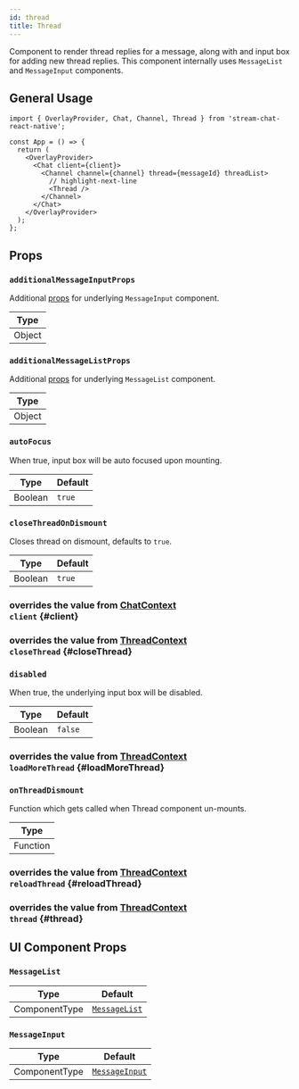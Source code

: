 ```yaml
---
id: thread
title: Thread
---
```





Component to render thread replies for a message, along with and input box for adding new thread replies. This component internally uses `MessageList` and `MessageInput` components.

## General Usage

```tsx
import { OverlayProvider, Chat, Channel, Thread } from 'stream-chat-react-native';

const App = () => {
  return (
    <OverlayProvider>
      <Chat client={client}>
        <Channel channel={channel} thread={messageId} threadList>
          // highlight-next-line
          <Thread />
        </Channel>
      </Chat>
    </OverlayProvider>
  );
};
```

## Props

### `additionalMessageInputProps`

Additional [props](../message-input#props) for underlying `MessageInput` component.

| Type   |
| ------ |
| Object |

### `additionalMessageListProps`

Additional [props](../message-list#props) for underlying `MessageList` component.

| Type   |
| ------ |
| Object |

### `autoFocus`

When true, input box will be auto focused upon mounting.

| Type    | Default |
| ------- | ------- |
| Boolean | `true`  |

### `closeThreadOnDismount`

Closes thread on dismount, defaults to `true`.

| Type    | Default |
| ------- | ------- |
| Boolean | `true`  |

### <div class="label description">overrides the value from [ChatContext](../../state-and-offline-support/contexts/chat-context#client)</div> `client` {#client}

<Client />

### <div class="label description">overrides the value from [ThreadContext](../../state-and-offline-support/contexts/thread-context#closeThread)</div> `closeThread` {#closeThread}

<CloseThread />

### `disabled`

When true, the underlying input box will be disabled.

| Type    | Default |
| ------- | ------- |
| Boolean | `false` |

### <div class="label description">overrides the value from [ThreadContext](../../state-and-offline-support/contexts/thread-context#loadMoreThread)</div> `loadMoreThread` {#loadMoreThread}

<LoadMoreThread />

### `onThreadDismount`

Function which gets called when Thread component un-mounts.

| Type     |
| -------- |
| Function |

### <div class="label description">overrides the value from [ThreadContext](../../state-and-offline-support/contexts/thread-context#reloadThread)</div> `reloadThread` {#reloadThread}

<ReloadThread />

### <div class="label description">overrides the value from [ThreadContext](../../state-and-offline-support/contexts/thread-context#thread)</div> `thread` {#thread}

<Thread />

## UI Component Props

### `MessageList`

| Type          | Default                           |
| ------------- | --------------------------------- |
| ComponentType | [`MessageList`](../message-list/) |

### `MessageInput`

| Type          | Default                             |
| ------------- | ----------------------------------- |
| ComponentType | [`MessageInput`](../message-input/) |
